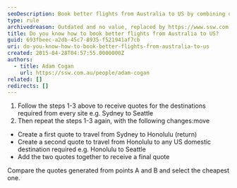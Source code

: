 ```yaml
---
seoDescription: Book better flights from Australia to US by combining quotes and comparing prices for multi-stop itineraries.
type: rule
archivedreason: Outdated and no value, replaced by https://www.ssw.com.au/rules/do-you-know-how-to-book-better-flights/
title: Do you know how to book better flights from Australia to US?
guid: 693fbeec-a2db-45c7-8935-f521941af7cb
uri: do-you-know-how-to-book-better-flights-from-australia-to-us
created: 2015-04-28T04:57:55.0000000Z
authors:
  - title: Adam Cogan
    url: https://ssw.com.au/people/adam-cogan
related: []
redirects: []
---
```


1. Follow the steps 1-3 above to receive quotes for the destinations required from every site e.g. Sydney to Seattle
2. Then repeat the steps 1-3 again, with the following changes:move

- Create a first quote to travel from Sydney to Honolulu (return)
- Create a second quote to travel from Honolulu to any US domestic destination required
  e.g. Honolulu to Seattle
- Add the two quotes together to receive a final quote

Compare the quotes generated from points A and B and select the cheapest one.
